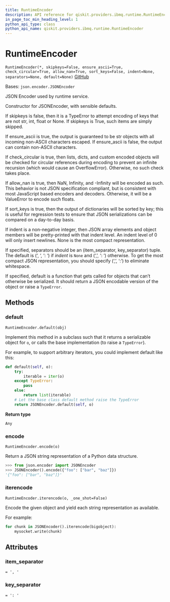 ```yaml
---
title: RuntimeEncoder
description: API reference for qiskit.providers.ibmq.runtime.RuntimeEncoder
in_page_toc_min_heading_level: 1
python_api_type: class
python_api_name: qiskit.providers.ibmq.runtime.RuntimeEncoder
---
```


# RuntimeEncoder

<span id="qiskit.providers.ibmq.runtime.RuntimeEncoder" />

`RuntimeEncoder(*, skipkeys=False, ensure_ascii=True, check_circular=True, allow_nan=True, sort_keys=False, indent=None, separators=None, default=None)` [GitHub](https://github.com/qiskit/qiskit-ibmq-provider/tree/stable/0.19/qiskit/providers/ibmq/runtime/utils.py "view source code")

Bases: `json.encoder.JSONEncoder`

JSON Encoder used by runtime service.

Constructor for JSONEncoder, with sensible defaults.

If skipkeys is false, then it is a TypeError to attempt encoding of keys that are not str, int, float or None. If skipkeys is True, such items are simply skipped.

If ensure\_ascii is true, the output is guaranteed to be str objects with all incoming non-ASCII characters escaped. If ensure\_ascii is false, the output can contain non-ASCII characters.

If check\_circular is true, then lists, dicts, and custom encoded objects will be checked for circular references during encoding to prevent an infinite recursion (which would cause an OverflowError). Otherwise, no such check takes place.

If allow\_nan is true, then NaN, Infinity, and -Infinity will be encoded as such. This behavior is not JSON specification compliant, but is consistent with most JavaScript based encoders and decoders. Otherwise, it will be a ValueError to encode such floats.

If sort\_keys is true, then the output of dictionaries will be sorted by key; this is useful for regression tests to ensure that JSON serializations can be compared on a day-to-day basis.

If indent is a non-negative integer, then JSON array elements and object members will be pretty-printed with that indent level. An indent level of 0 will only insert newlines. None is the most compact representation.

If specified, separators should be an (item\_separator, key\_separator) tuple. The default is (‘, ‘, ‘: ‘) if *indent* is `None` and (‘,’, ‘: ‘) otherwise. To get the most compact JSON representation, you should specify (‘,’, ‘:’) to eliminate whitespace.

If specified, default is a function that gets called for objects that can’t otherwise be serialized. It should return a JSON encodable version of the object or raise a `TypeError`.

## Methods

### default

<span id="qiskit.providers.ibmq.runtime.RuntimeEncoder.default" />

`RuntimeEncoder.default(obj)`

Implement this method in a subclass such that it returns a serializable object for `o`, or calls the base implementation (to raise a `TypeError`).

For example, to support arbitrary iterators, you could implement default like this:

```python
def default(self, o):
    try:
        iterable = iter(o)
    except TypeError:
        pass
    else:
        return list(iterable)
    # Let the base class default method raise the TypeError
    return JSONEncoder.default(self, o)
```

**Return type**

`Any`

### encode

<span id="qiskit.providers.ibmq.runtime.RuntimeEncoder.encode" />

`RuntimeEncoder.encode(o)`

Return a JSON string representation of a Python data structure.

```python
>>> from json.encoder import JSONEncoder
>>> JSONEncoder().encode({"foo": ["bar", "baz"]})
'{"foo": ["bar", "baz"]}'
```

### iterencode

<span id="qiskit.providers.ibmq.runtime.RuntimeEncoder.iterencode" />

`RuntimeEncoder.iterencode(o, _one_shot=False)`

Encode the given object and yield each string representation as available.

For example:

```python
for chunk in JSONEncoder().iterencode(bigobject):
    mysocket.write(chunk)
```

## Attributes

<span id="qiskit.providers.ibmq.runtime.RuntimeEncoder.item_separator" />

### item\_separator

`= ', '`

<span id="qiskit.providers.ibmq.runtime.RuntimeEncoder.key_separator" />

### key\_separator

`= ': '`

